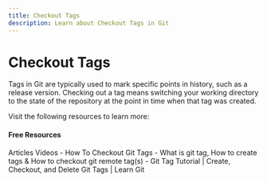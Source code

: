 ```yaml
---
title: Checkout Tags
description: Learn about Checkout Tags in Git
---
```


# Checkout Tags

Tags in Git are typically used to mark specific points in history, such as a release version. Checking out a tag means switching your working directory to the state of the repository at the point in time when that tag was created.


Visit the following resources to learn more:

#### Free Resources

<Tabs defaultValue="article">
<TabsList>
<TabsTrigger value="article">Articles</TabsTrigger>
<TabsTrigger value="video">Videos</TabsTrigger>
</TabsList>


<TabsContent value="article">
- <Link href="https://devconnected.com/how-to-checkout-git-tags/">How To Checkout Git Tags</Link>
- <Link href="https://stackoverflow.com/questions/35979642/what-is-git-tag-how-to-create-tags-how-to-checkout-git-remote-tags">What is git tag, How to create tags & How to checkout git remote tag(s)</Link>
</TabsContent>
<TabsContent value="video">
- <Link href="https://www.youtube.com/watch?v=spkUevg1NqM">Git Tag Tutorial | Create, Checkout, and Delete Git Tags | Learn Git</Link>
</TabsContent>
</Tabs>

